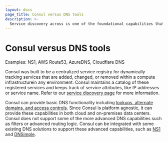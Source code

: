```yaml
---
layout: docs
page_title: Consul versus DNS tools 
description: >-
  Service discovery across is one of the foundational capabilities that Consul provides. Consul is platform agnostic which allows it to dicover services across multiple runtimes and cloud providers including VMs, bare-matel, Kubernetes, EKS, AKS, ECS, Nomad, and Lambda.
---
```



# Consul versus DNS tools

Examples: NS1, AWS Route53, AzureDNS, Cloudflare DNS

Consul was built to be a centralized service registry for dynamically tracking services that are added, changed, or removed within a compute infrastructurein any environment. Consul maintains a catalog of these registered services and keeps track of service attributes, like IP addresses or service name. Refer to our [service discovery page](https://www.consul.io/docs/intro/usecases/what-is-service-discovery) for more information.

Consul can provide basic DNS functionality including [lookups, alternate domains, and access controls](https://www.consul.io/docs/discovery/dns). Since Consul is platform agnostic, it can provide these capabilities in both cloud and on-premises data centers. Consul does not support some of the more advanced DNS capabilities such as filters or advanced routing logic. Consul can be integrated with some existing DNS solutions to support these advanced capabilities, such as [NS1](https://help.ns1.com/hc/en-us/articles/360039417093-NS1-Consul-Integration-Overview) and [DNSimple](https://blog.dnsimple.com/2022/05/consul-integration/). 

